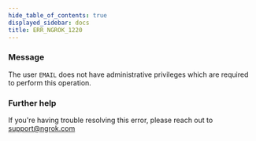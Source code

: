 ```yaml
---
hide_table_of_contents: true
displayed_sidebar: docs
title: ERR_NGROK_1220
---
```


### Message

The user `EMAIL` does not have administrative privileges which are required to perform this operation.

### Further help

If you're having trouble resolving this error, please reach out to [support@ngrok.com](mailto:support@ngrok.com?subject=Help%20with%20ERR_NGROK_1220)
